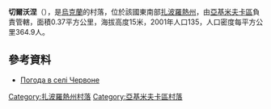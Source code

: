 {{coord|46|30|55|N|35|0|46|E|scale:100000|display=title}}

'''切爾沃涅'''（{{lang-uk|Червоне}}），是[[烏克蘭|烏克蘭]]的村落，位於該國東南部[[扎波羅熱州|扎波羅熱州]]，由[[亞基米夫卡區|亞基米夫卡區]]負責管轄，面積0.37平方公里，海拔高度15米，2001年人口135，人口密度每平方公里364.9人。

==參考資料==
* [http://weather.in.ua/ua/zaporozhskaja/28026 Погода в селі Червоне] {{Wayback|url=http://weather.in.ua/ua/zaporozhskaja/28026 |date=20111220174321 }}

[[Category:扎波羅熱州村落|Category:扎波羅熱州村落]]
[[Category:亞基米夫卡區村落|Category:亞基米夫卡區村落]]


{{Zaporizhia-geo-stub}}